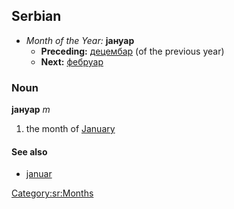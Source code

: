 ==Serbian==
*''Month of the Year:'' '''јануар'''
**'''Preceding:''' [[децембар]] (of the previous year)
**'''Next:''' [[фебруар]]
===Noun===
'''јануар''' ''m''
#the month of [[January]]
====See also====
*[[januar]]
[[Category:sr:Months]]